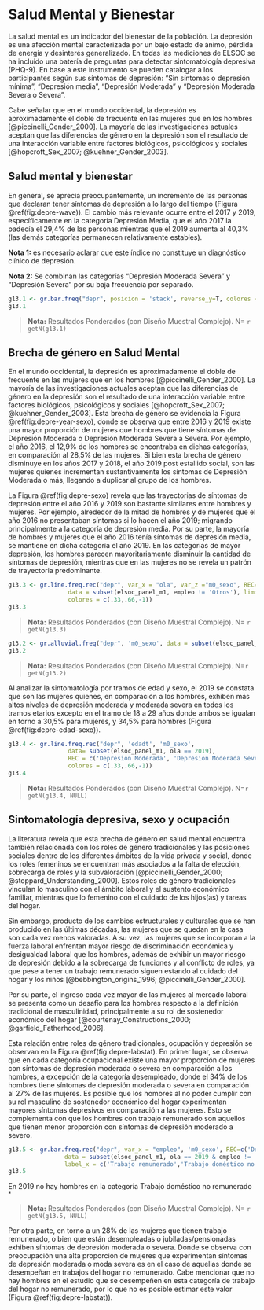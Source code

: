 # Salud Mental y Bienestar 

La salud mental es un indicador del bienestar de la población. La depresión es una afección mental caracterizada por un bajo estado de ánimo, pérdida de energía y desinterés generalizado. En todas las mediciones de ELSOC se ha incluido una batería de preguntas para detectar sintomatología depresiva (PHQ-9). En base a este instrumento se pueden catalogar a los participantes según sus síntomas de depresión: “Sin síntomas o depresión mínima”, “Depresión media”, “Depresión Moderada” y “Depresión Moderada Severa o Severa”.

Cabe señalar que en el mundo occidental, la depresión es aproximadamente el doble de frecuente en las mujeres que en los hombres [@piccinelli_Gender_2000]. La mayoría de las investigaciones actuales aceptan que las diferencias de género en la depresión son el resultado de una interacción variable entre factores biológicos, psicológicos y sociales [@hopcroft_Sex_2007; @kuehner_Gender_2003].  

## Salud mental y bienestar

En general, se aprecia preocupantemente, un incremento de las personas que declaran tener síntomas de depresión a lo largo del tiempo (Figura \@ref(fig:depre-wave)). El cambio más relevante ocurre entre el 2017 y 2019, específicamente en la categoría Depresión Media, que el año 2017 la padecía el 29,4% de las personas mientras que el 2019 aumenta al 40,3% (las demás categorías permanecen relativamente estables). 

**Nota 1:** es necesario aclarar que este índice no constituye un diagnóstico clínico de depresión. 

**Nota 2:** Se combinan las categorías "Depresión Moderada Severa" y "Depresión Severa" por su baja frecuencia por separado.

<!-- ### 13.1 Síntomas de Depresión, según Ola del Estudio -->
```r
g13.1 <- gr.bar.freq("depr", posicion = 'stack', reverse_y=T, colores = c(0,.85,1))
g13.1
```


>**Nota:** Resultados Ponderados (con Diseño Muestral Complejo). N= `r getN(g13.1)`

## Brecha de género en Salud Mental

En el mundo occidental, la depresión es aproximadamente el doble de frecuente en las mujeres que en los hombres [@piccinelli_Gender_2000]. La mayoría de las investigaciones actuales aceptan que las diferencias de género en la depresión son el resultado de una interacción variable entre factores biológicos, psicológicos y sociales [@hopcroft_Sex_2007; @kuehner_Gender_2003]. Esta brecha de género se evidencia la Figura \@ref(fig:depre-year-sexo), donde se observa que entre 2016 y 2019 existe una mayor proporción de mujeres que hombres que tiene síntomas de Depresión Moderada o Depresión Moderada Severa a Severa.  Por ejemplo, el año 2016, el 12,9% de los hombres se encontraba en dichas categorías, en comparación al 28,5% de las mujeres. Si bien esta brecha de género disminuye en los años 2017 y 2018, el año 2019 post estallido social, son las mujeres quienes incrementan sustantivamente los síntomas de Depresión Moderada o más, llegando a duplicar al grupo de los hombres.


La Figura \@ref(fig:depre-sexo) revela que las trayectorias de síntomas de depresión entre el año 2016 y 2019 son bastante similares entre hombres y mujeres. Por ejemplo, alrededor de la mitad de hombres y de mujeres que el año 2016 no presentaban síntomas si lo hacen el año 2019; migrando principalmente a la categoría de depresión media. Por su parte, la mayoría de hombres y mujeres que el año 2016 tenía síntomas de depresión media, se mantiene en dicha categoría el año 2019. En las categorías de mayor depresión, los hombres parecen mayoritariamente disminuir la cantidad de síntomas de depresión, mientras que en las mujeres no se revela un patrón de trayectoria predominante.



<!-- ### 13.2 Sintomatología Depresiva por año, según sexo. Porcentaje con síntomas de "Depresion Moderada" o "Depresion Moderada Severa a Severa".  -->
```r
g13.3 <- gr.line.freq.rec("depr", var_x = "ola", var_z ="m0_sexo", REC=c('Depresion Moderada', 'Depresion Moderada Severa a Severa'),
                 data = subset(elsoc_panel_m1, empleo != 'Otros'), limits_y = c(0,.5),
                 colores = c(.33,.66,-1))
g13.3
```
>**Nota:** Resultados Ponderados (con Diseño Muestral Complejo). N= `r getN(g13.3)` 

<!-- ### 13.3 Cambios en Síntomas de depresión entre años 2016 y 2019, según sexo -->
```r
g13.2 <- gr.alluvial.freq("depr", 'm0_sexo', data = subset(elsoc_panel_m1, ola==2016 |ola == 2019), reverse_y = T,  colores = c(0,.85,1), posicion_leyenda = 'top')
g13.2
```

>**Nota:** Resultados Ponderados (con Diseño Muestral Complejo). N=`r getN(g13.2)` 

Al analizar la sintomatología por tramos de edad y sexo, el 2019 se constata que son las mujeres quienes, en comparación a los hombres, exhiben más altos niveles de depresión moderada y moderada severa en todos los tramos etarios excepto en el tramo de 18 a 29 años donde ambos se igualan en torno a 30,5% para mujeres, y 34,5% para hombres  (Figura \@ref(fig:depre-edad-sexo)).

<!-- ### 13.4 Síntomas de Depresión según tramos de edad y sexo (2019). Porcentaje con síntomas de "Depresion Moderada" o "Depresion Moderada Severa a Severa". -->
```r
g13.4 <- gr.line.freq.rec("depr", 'edadt', 'm0_sexo',
                 data= subset(elsoc_panel_m1, ola == 2019),
                 REC = c('Depresion Moderada', 'Depresion Moderada Severa a Severa'), limits_y = c(0,0.5),
                 colores = c(.33,.66,-1))
g13.4

```

>**Nota:** Resultados Ponderados (con Diseño Muestral Complejo). N=`r getN(g13.4, NULL)` 

## Sintomatología depresiva, sexo y ocupación

La literatura revela que esta brecha de género en salud mental encuentra también relacionada con los roles de género tradicionales y las posiciones sociales dentro de los diferentes ámbitos de la vida privada y social, donde los roles femeninos se encuentran más asociados a la falta de elección, sobrecarga de roles y la subvaloración [@piccinelli_Gender_2000; @stoppard_Understanding_2000]. Estos roles de género tradicionales vinculan lo masculino con el ámbito laboral y el sustento económico familiar, mientras que lo femenino con el cuidado de los hijos(as) y tareas del hogar.


Sin embargo, producto de los cambios estructurales y culturales que se han producido en las últimas décadas, las mujeres que se quedan en la casa son cada vez menos valoradas. A su vez, las mujeres que se incorporan a la fuerza laboral enfrentan mayor riesgo de discriminación económica y desigualdad laboral que los hombres, además de exhibir un mayor riesgo de depresión debido a la sobrecarga de funciones y al conflicto de roles, ya que pese a tener un trabajo remunerado siguen estando al cuidado del hogar y los niños [@bebbington_origins_1996; @piccinelli_Gender_2000].


Por su parte, el ingreso cada vez mayor de las mujeres al mercado laboral se presenta como un desafío para los hombres respecto a la definición tradicional de masculinidad, principalmente a su rol de sostenedor económico del hogar [@courtenay_Constructions_2000; @garfield_Fatherhood_2006].


Esta relación entre roles de género tradicionales, ocupación y depresión se observan en la Figura \@ref(fig:depre-labstat). En primer lugar, se observa que en cada categoría ocupacional existe una mayor proporción de mujeres con síntomas de depresión moderada o severa en comparación a los hombres, a excepción de la categoría desempleado, donde el 34% de los hombres tiene síntomas de depresión moderada o severa en comparación al 27% de las mujeres. Es posible que los hombres al no poder cumplir con su rol masculino de sostenedor económico del hogar experimentan mayores síntomas depresivos en comparación a las mujeres. Esto se complementa con que los hombres con trabajo remunerado son aquellos que tienen menor proporción con síntomas de depresión moderado a severo.

<!-- ### 13.5 Síntomas de Depresión según categoría ocupacional (año 2019). Porcentaje con síntomas de "Depresion Moderada" o "Depresion Moderada Severa a Severa". -->
```r
g13.5 <- gr.bar.freq.rec("depr", var_x = "empleo", 'm0_sexo', REC=c('Depresion Moderada', 'Depresion Moderada Severa a Severa'), 
                data = subset(elsoc_panel_m1, ola == 2019 & empleo != 'Otras categorías'), expand = T,
                label_x = c('Trabajo remunerado','Trabajo doméstico no remunerado*','Desempleado/a', 'Jubilado/a o pensionado/a'))
g13.5
```

En 2019 no hay hombres en la categoría Trabajo doméstico no remunerado $^{*}$

>**Nota:** Resultados Ponderados (con Diseño Muestral Complejo). N= `r getN(g13.5, NULL)`

Por otra parte, en torno a un 28% de las mujeres que tienen trabajo remunerado, o bien que están desempleadas o jubiladas/pensionadas exhiben síntomas de depresión moderada o severa. Donde se observa con preocupación una alta proporción de mujeres que experimentan síntomas de depresión moderada o moda severa es en el caso de aquellas donde se desempeñan en trabajos del hogar no remunerado. Cabe mencionar que no hay hombres en el estudio que se desempeñen en esta categoría de trabajo del hogar no remunerado, por lo que no es posible estimar este valor (Figura \@ref(fig:depre-labstat)).


